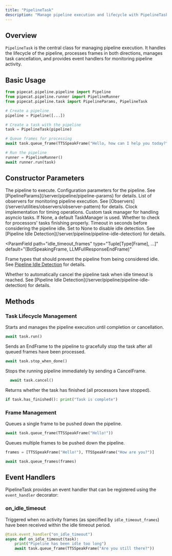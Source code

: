```yaml
---
title: "PipelineTask"
description: "Manage pipeline execution and lifecycle with PipelineTask"
---
```


## Overview

`PipelineTask` is the central class for managing pipeline execution. It handles the lifecycle of the pipeline, processes frames in both directions, manages task cancellation, and provides event handlers for monitoring pipeline activity.

## Basic Usage

```python
from pipecat.pipeline.pipeline import Pipeline
from pipecat.pipeline.runner import PipelineRunner
from pipecat.pipeline.task import PipelineParams, PipelineTask

# Create a pipeline
pipeline = Pipeline([...])

# Create a task with the pipeline
task = PipelineTask(pipeline)

# Queue frames for processing
await task.queue_frame(TTSSpeakFrame("Hello, how can I help you today?"))

# Run the pipeline
runner = PipelineRunner()
await runner.run(task)
```

## Constructor Parameters

<ParamField path="pipeline" type="BasePipeline" required>
  The pipeline to execute.
</ParamField>

<ParamField path="params" type="PipelineParams" default="PipelineParams()">
  Configuration parameters for the pipeline. See
  [PipelineParams](/server/pipeline/pipeline-params) for details.
</ParamField>

<ParamField path="observers" type="List[BaseObserver]" default="[]">
  List of observers for monitoring pipeline execution. See
  [Observers](/server/utilities/observers/observer-pattern) for details.
</ParamField>

<ParamField path="clock" type="BaseClock" default="SystemClock()">
  Clock implementation for timing operations.
</ParamField>

<ParamField path="task_manager" type="Optional[BaseTaskManager]" default="None">
  Custom task manager for handling asyncio tasks. If None, a default TaskManager
  is used.
</ParamField>

<ParamField path="check_dangling_tasks" type="bool" default="True">
  Whether to check for processors' tasks finishing properly.
</ParamField>

<ParamField path="idle_timeout_secs" type="Optional[float]" default="300">
  Timeout in seconds before considering the pipeline idle. Set to None to
  disable idle detection. See [Pipeline Idle
  Detection](/server/pipeline/pipeline-idle-detection) for details.
</ParamField>

<ParamField
  path="idle_timeout_frames"
  type="Tuple[Type[Frame], ...]"
  default="(BotSpeakingFrame, LLMFullResponseEndFrame)"
>
  Frame types that should prevent the pipeline from being considered idle. See
  [Pipeline Idle Detection](/server/pipeline/pipeline-idle-detection) for
  details.
</ParamField>

<ParamField path="cancel_on_idle_timeout" type="bool" default="True">
  Whether to automatically cancel the pipeline task when idle timeout is
  reached. See [Pipeline Idle
  Detection](/server/pipeline/pipeline-idle-detection) for details.
</ParamField>

## Methods

### Task Lifecycle Management

<ResponseField name="run()" type="async">
Starts and manages the pipeline execution until completion or cancellation.

```python
await task.run()
```

</ResponseField>

<ResponseField name="stop_when_done()" type="async">
Sends an EndFrame to the pipeline to gracefully stop the task after all queued
frames have been processed.

```python
await task.stop_when_done()
```

</ResponseField>

<ResponseField name="cancel()" type="async">
Stops the running pipeline immediately by sending a CancelFrame.

```python
  await task.cancel()
```

</ResponseField>

<ResponseField name="has_finished()" type="bool">
Returns whether the task has finished (all processors have stopped).

```python
if task.has_finished(): print("Task is complete")
```

</ResponseField>

### Frame Management

<ResponseField name="queue_frame()" type="async">
Queues a single frame to be pushed down the pipeline.

```python
await task.queue_frame(TTSSpeakFrame("Hello!"))
```

</ResponseField>

<ResponseField name="queue_frames()" type="async">

Queues multiple frames to be pushed down the pipeline.

```python
frames = [TTSSpeakFrame("Hello!"), TTSSpeakFrame("How are you?")]

await task.queue_frames(frames)

```

</ResponseField>

## Event Handlers

PipelineTask provides an event handler that can be registered using the `event_handler` decorator:

### on_idle_timeout

Triggered when no activity frames (as specified by `idle_timeout_frames`) have been received within the idle timeout period.

```python
@task.event_handler("on_idle_timeout")
async def on_idle_timeout(task):
    print("Pipeline has been idle too long")
    await task.queue_frame(TTSSpeakFrame("Are you still there?"))
```
